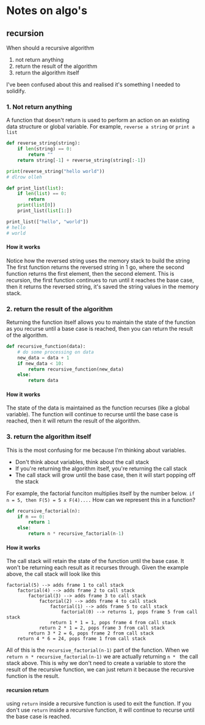 # Notes on algo's

## recursion

When should a recursive algorithm

1. not return anything
2. return the result of the algorithm
3. return the algorithm itself

I've been confused about this and realised it's something I needed to solidify.

### 1. Not return anything

A function that doesn't return is used to perform an action on an existing data structure or global variable.
For example, `reverse a string` or `print a list`

```python
def reverse_string(string):
    if len(string) == 0:
        return ""
    return string[-1] + reverse_string(string[:-1])

print(reverse_string("hello world"))
# dlrow olleh
```

```python
def print_list(list):
    if len(list) == 0:
        return
    print(list[0])
    print_list(list[1:])

print_list(["hello", "world"])
# hello
# world
```

#### How it works

Notice how the reversed string uses the memory stack to build the string
The first function returns the reversed string in 1 go, where the second function returns the first element, then the second element.
This is recursion, the first function continues to run until it reaches the base case, then it returns the reversed string, it's saved the string values in the memory stack.

### 2. return the result of the algorithm

Returning the function itself allows you to maintain the state of the function as you recurse until a base case is reached, then you can return the result of the algorithm.

```python
def recursive_function(data):
    # do some processing on data
    new_data = data + 1
    if new_data < 10:
        return recursive_function(new_data)
    else:
        return data
```

#### How it works

The state of the data is maintained as the function recurses (like a global variable).
The function will continue to recurse until the base case is reached, then it will return the result of the algorithm.

### 3. return the algorithm itself

This is the most confusing for me because I'm thinking about variables.

- Don't think about variables, think about the call stack
- If you're returning the algorithm itself, you're returning the call stack
- The call stack will grow until the base case, then it will start popping off the stack

For example, the factorial funciton multiplies itself by the number below.
`if n = 5, then F(5) = 5 x F(4)....`
How can we represent this in a function?

```python
def recursive_factorial(n):
    if n == 0:
        return 1
    else:
        return n * recursive_factorial(n-1)
```

#### How it works

The call stack will retain the state of the function until the base case. It won't be returning each result as it recurses through.
Given the example above, the call stack will look like this

```
factorial(5) --> adds frame 1 to call stack
    factorial(4) --> adds frame 2 to call stack
        factorial(3) --> adds frame 3 to call stack
            factorial(2) --> adds frame 4 to call stack
                factorial(1) --> adds frame 5 to call stack
                    factorial(0) --> returns 1, pops frame 5 from call stack
                return 1 * 1 = 1, pops frame 4 from call stack
            return 2 * 1 = 2, pops frame 3 from call stack
        return 3 * 2 = 6, pops frame 2 from call stack
    return 4 * 6 = 24, pops frame 1 from call stack
```

All of this is the `recursive_factorial(n-1)` part of the function.
When we `return n * recursive_factorial(n-1)` we are actually returning
`n * ` the call stack above. This is why we don't need to create a variable to store the result of the recursive function, we can just return it because the recursive function is the result.

#### recursion return
using `return` inside a recursive function is used to exit the function.
If you don't use `return` inside a recursive function, it will continue to recurse until the base case is reached.

```python


```

```

```
